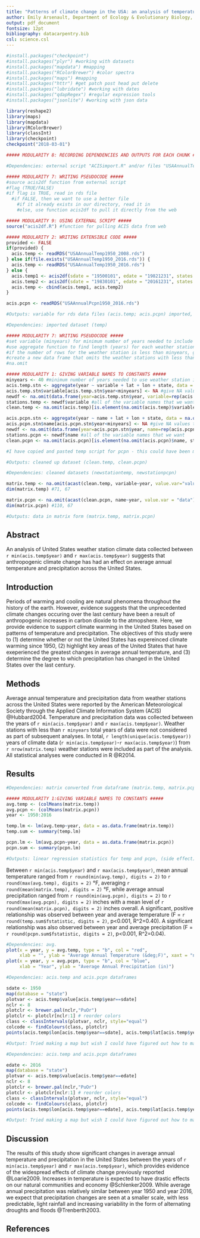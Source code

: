 ```yaml
---
title: "Patterns of climate change in the USA: an analysis of temperature and precipitation trends since 1950"
author: Emily Arsenault, Department of Ecology & Evolutionary Biology, University of Kansas, Lawrence, Kansas 66047 USA
output: pdf_document
fontsize: 12pt
bibliography: datacarpentry.bib
csl: science.csl
---
```

<!--Chunk for package reproducibility-->
```r
#install.packages("checkpoint")
#install.packages("plyr") #working with datasets
#install.packages("mapdata") #mapping
#install.packages("RColorBrewer") #color spectra
#install.packages("maps") #mapping
#install.packages("httr") #get patch post head put delete
#install.packages("lubridate") #working with dates
#install.packages("qdapRegex") #regular expression tools
#install.packages("jsonlite") #working with json data

library(reshape2)
library(maps)
library(mapdata)
library(RColorBrewer)
library(classInt)
library(checkpoint)
checkpoint("2018-03-01")
```

<!--Chunk for importing the data-->
```r

##### MODULARITY 8: RECORDING DEPENDENCIES AND OUTPUTS FOR EACH CHUNK #####

#Dependencies: external script "ACISimport.R" and/or files "USAAnnualTemp1950_2016.rds" and "USAAnnualPcpn1950_2016.rds"

##### MODULARITY 7: WRITING PSEUDOCODE #####
#source acis2df function from external script
#flag (TRUE/FALSE)
#if flag is TRUE, read in rds file
  #if FALSE, then we want to use a better file
    #if it already exists in our directory, read it in
    #else, use function acis2df to pull it directly from the web

##### MODULARITY 9: USING EXTERNAL SCRIPT #####
source("acis2df.R") #function for pulling ACIS data from web

##### MODULARITY 2: WRITING EXTENSIBLE CODE #####
provided <- FALSE
if(provided) {
  acis.temp <- readRDS("USAAnnualTemp1950_2008.rds")
} else if(file.exists("USAAnnualTemp1950_2016.rds")) {
  acis.temp <- readRDS("USAAnnualTemp1950_2016.rds")
} else {
  acis.temp1 <- acis2df(sdate = "19500101", edate = "19821231", states = state.abb) #first half of the data
  acis.temp2 <- acis2df(sdate = "19830101", edate = "20161231", states = state.abb) #second half of the data
  acis.temp <- cbind(acis.temp1, acis.temp2)
}

acis.pcpn <- readRDS("USAAnnualPcpn1950_2016.rds")

#Outputs: variable for rds data files (acis.temp; acis.pcpn) imported, loaded into R, and saved to directory as variables
```

<!--Chunk for removing weather stations with too few years of data-->
```r

#Dependencies: imported dataset (temp)

##### MODULARITY 7: WRITING PSEUDOCODE #####
#set variable (minyears) for minimum number of years needed to include weather station
#use aggregate function to find length (years) for each weather station
#if the number of rows for the weather station is less than minyears, give NA value to year
#create a new data frame that omits the weather stations with less than minyears data
#na.omit

##### MODULARITY 1: GIVING VARIABLE NAMES TO CONSTANTS #####
minyears <- 40 #minimum number of years needed to use weather station in subsequent analyses
acis.temp.stn <- aggregate(year ~ variable + lat + lon + state, data = na.omit(acis.temp), FUN = length)
acis.temp.stn$variable[acis.temp.stn$year<minyears] <- NA #give NA values to values we are throwing out
newdf <- na.omit(data.frame(year=acis.temp.stn$year, variable=rep(acis.temp.stn$variable, sapply(acis.temp.stn$variable, length)))) #make new dataframe, omits weather stations with too few years of data
stations.temp <- newdf$variable #all of the variable names that we want
clean.temp <- na.omit(acis.temp)[is.element(na.omit(acis.temp)$variable, stations.temp),] #to use for subsequent analyses

acis.pcpn.stn <- aggregate(year ~ name + lat + lon + state, data = na.omit(acis.pcpn), FUN = length)
acis.pcpn.stn$name[acis.pcpn.stn$year<minyears] <- NA #give NA values to values we are throwing out
newdf <- na.omit(data.frame(year=acis.pcpn.stn$year, name=rep(acis.pcpn.stn$name, sapply(acis.pcpn.stn$name, length)))) #make new dataframe, omits weather stations with too few years of data
stations.pcpn <- newdf$name #all of the variable names that we want
clean.pcpn <- na.omit(acis.pcpn)[is.element(na.omit(acis.pcpn)$name, stations.pcpn),] #to use for subsequent analyses

#I have copied and pasted temp script for pcpn - this could have been made more modular by writing a function to repeat the work for me

#Outputs: cleaned up dataset (clean.temp, clean.pcpn)
```

<!--Chunk for changing format from data frame to matrix-->
```r

#Dependencies: cleaned datasets (newstationtemp, newstationpcpn)

matrix.temp <- na.omit(acast(clean.temp, variable~year, value.var="value"))
dim(matrix.temp) #71, 67

matrix.pcpn <- na.omit(acast(clean.pcpn, name~year, value.var = "data"))
dim(matrix.pcpn) #110, 67

#Outputs: data in matrix form (matrix.temp, matrix.pcpn)
```

## Abstract

An analysis of United States weather station climate data collected between `r min(acis.temp$year)` and `r max(acis.temp$year)` suggests that anthropogenic climate change has had an effect on average annual temperature and precipitation across the United States.


## Introduction

Periods of warming and cooling are natural phenomena throughout the history of the earth. However, evidence suggests that the unprecedented climate changes occuring over the last century have been a result of anthropogenic increases in carbon dioxide to the atmopshere. Here, we provide evidence to support climate warming in the United States based on patterns of temperature and precipitation. The objectives of this study were to (1) determine whether or not the United States has expereinced climate warming since 1950, (2) highlight key areas of the United States that have exeperienced the greatest changes in average annual temperature, and (3) determine the degree to which precipitation has changed in the United States over the last century.

## Methods

Average annual temperature and precipitation data from weather stations across the United States were reported by the American Meteorological Society through the Applied Climate Information System (ACIS) @Hubbard2004. Temperature and precipitation data was collected between the years of `r min(acis.temp$year)` and `r max(acis.temp$year)`. Weather stations with less than `r minyears` total years of data were not considered as part of subsequent analyses. In total, `r length(unique(acis.temp$year))` years of climate data (`r min(acis.temp$year)`-`r max(acis.temp$year)`) from `r nrow(matrix.temp)` weather stations were included as part of the analysis.
All statistical analyses were conducted in R @R2014.

## Results

<!--Chunk for data analysis-->
```r
#Dependencies: matrix converted from dataframe (matrix.temp, matrix.pcpn)

##### MODULARITY 1:GIVING VARIABLE NAMES TO CONSTANTS #####
avg.temp <- (colMeans(matrix.temp))
avg.pcpn <- (colMeans(matrix.pcpn))
year <- 1950:2016

temp.lm <- lm(avg.temp~year, data = as.data.frame(matrix.temp))
temp.sum <- summary(temp.lm)

pcpn.lm <- lm(avg.pcpn~year, data = as.data.frame(matrix.pcpn))
pcpn.sum <- summary(pcpn.lm)

#Outputs: linear regression statistics for temp and pcpn, (side effect) scatter plots for temp and pcpn, variabl
```

Between `r min(acis.temp$year)` and `r max(acis.temp$year)`, mean annual temperature ranged from `r round(min(avg.temp), digits = 2)` to `r round(max(avg.temp), digits = 2)` &deg;F, averaging `r round(mean(matrix.temp), digits = 2)` &deg;F, while average annual precipitation ranged from `r round(min(avg.pcpn), digits = 2)` to `r round(max(avg.pcpn), digits = 2)` inches with a mean level of `r round(mean(matrix.pcpn), digits = 2)` inches overall. A significant, positive relationship was observed between year and average temperature (F = `r round(temp.sum$fstatistic, digits = 2)`, p<0.001, R^2=0.40). A significant relationship was also observed between year and average precipitation (F = `r round(pcpn.sum$fstatistic, digits = 2)`, p<0.001, R^2=0.04).

<!--Chunk for plots-->
```r

#Dependencies: avg.
plot(x = year, y = avg.temp, type = "b", col = "red", 
     xlab = "", ylab = "Average Annual Temperature (&deg;F)", xaxt = "n")
plot(x = year, y = avg.pcpn, type = "b", col = "blue",
     xlab = "Year", ylab = "Average Annual Precipitation (in)")

```

<!--Chunk for making 1950 map-->
```r

#Dependencies: acis.temp and acis.pcpn dataframes

sdate <- 1950
map(database = "state")
plotvar <- acis.temp$value[acis.temp$year==sdate]
nclr <- 8
plotclr <- brewer.pal(nclr,"PuOr")
plotclr <- plotclr[nclr:1] # reorder colors
class <- classIntervals(plotvar, nclr, style="equal")
colcode <- findColours(class, plotclr)
points(acis.temp$lon[acis.temp$year==sdate], acis.temp$lat[acis.temp$year==sdate], pch=20, col=colcode, cex=1)

#Output: Tried making a map but wish I could have figured out how to make 1 map with 2016-1950 temperature differences at each weather station
```

<!--Chunk for making 2016 map-->
```r

#Dependencies: acis.temp and acis.pcpn dataframes

edate <- 2016
map(database = "state")
plotvar <- acis.temp$value[acis.temp$year==edate]
nclr <- 8
plotclr <- brewer.pal(nclr,"PuOr")
plotclr <- plotclr[nclr:1] # reorder colors
class <- classIntervals(plotvar, nclr, style="equal")
colcode <- findColours(class, plotclr)
points(acis.temp$lon[acis.temp$year==edate], acis.temp$lat[acis.temp$year==edate], pch=20, col=colcode, cex=1)

#Output: Tried making a map but wish I could have figured out how to make 1 map with 2016-1950 temperature differences at each weather station. I also cannot figure out how to get the maps to line up in the knitted pdf
```

## Discussion

The results of this study show significant changes in average annual temperature and precipitation in the United States between the years of `r min(acis.temp$year)` and `r max(acis.temp$year)`, which provides evidence of the widespread effects of climate change previously reported @Loarie2009. Increases in temperature is expected to have drastic effects on our natural communities and economy @Schlenker2009. While average annual precipitation was relatively similar between year 1950 and year 2016, we expect that precipitation changes are seen at a smaller scale, with less predictable, light rainfall and increasing variability in the form of alternating droughts and floods @Trenberth2003.

## References
